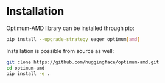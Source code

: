 <!--Copyright 2023 The HuggingFace Team. All rights reserved.
Licensed under the MIT License.
-->

# Installation

Optimum-AMD library can be installed through pip:

```bash
pip install --upgrade-strategy eager optimum[amd]
```

Installation is possible from source as well:

```bash
git clone https://github.com/huggingface/optimum-amd.git
cd optimum-amd
pip install -e .
```
